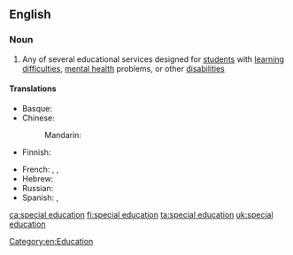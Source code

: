 ==English==

===Noun===
{{wikipedia}}
{{en-noun|head=[[special]] [[education]]|-}}

# Any of several educational services designed for [[student]]s with [[learning difficulty|learning difficulties]], [[mental health]] problems, or other [[disability|disabilities]]

====Translations====
{{trans-top|Educational services designed for students with learning difficulties}}
* Basque: {{t|eu|hezkuntza berezi}}
* Chinese:
*: Mandarin: {{t+|cmn|特殊教育|tr=tèshū jiàoyù|sc=Hani}}
* Finnish: {{t|fi|erityisopetus}}
{{trans-mid}}
* French: {{t+|fr|transition|f}}, {{t|fr|éducation spécialisée|f}}, {{t|fr|enseignement spécialisé|m}}
* Hebrew: {{t|he|חינוך מיוחד|m|tr=khinúkh m'yukhád}}
* Russian: {{t|ru|специальная педагогика|f}}
* Spanish: {{t|es|educación especial|f}}, {{t|es|educación diferencial|f}}
{{trans-bottom}}

[[Category:en:Education]]

[[ca:special education]]
[[fi:special education]]
[[ta:special education]]
[[uk:special education]]